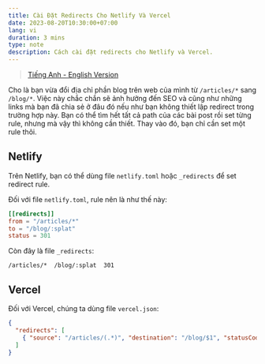```yaml
---
title: Cài Đặt Redirects Cho Netlify Và Vercel
date: 2023-08-20T10:30:00+07:00
lang: vi
duration: 3 mins
type: note
description: Cách cài đặt redirects cho Netlify và Vercel.
---
```


> [Tiếng Anh - English Version](/posts/set-up-redirect-netlify-vercel)

Cho là bạn vừa đổi địa chỉ phần blog trên web của mình từ `/articles/*` sang `/blog/*`. Việc này chắc chắn sẽ ảnh hưởng đến SEO và cũng như những links mà bạn đã chia sẻ ở đâu đó nếu như bạn không thiết lập redirect trong trường hợp này. Bạn có thể tìm hết tất cả path của các bài post rồi set từng rule, nhưng mà vậy thì không cần thiết. Thay vào đó, bạn chỉ cần set một rule thôi.

## Netlify

Trên Netlify, bạn có thể dùng file `netlify.toml` hoặc `_redirects` để set redirect rule.

Đối với file `netlify.toml`, rule nên là như thế này:

```toml
[[redirects]]
from = "/articles/*"
to = "/blog/:splat"
status = 301
```

Còn đây là file `_redirects`:

```
/articles/*  /blog/:splat  301
```

## Vercel

Đối với Vercel, chúng ta dùng file `vercel.json`:

```json
{
  "redirects": [
    { "source": "/articles/(.*)", "destination": "/blog/$1", "statusCode": 301 }
  ]
}
```
